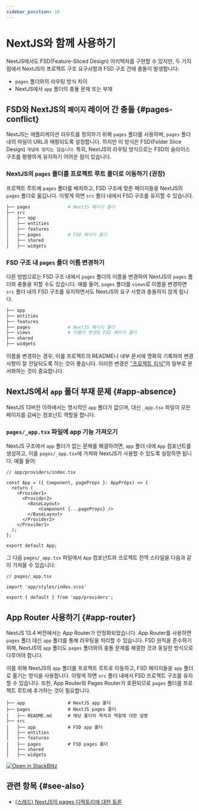```yaml
---
sidebar_position: 10
---
```

# NextJS와 함께 사용하기

NextJS에서도 FSD(Feature-Sliced Design) 아키텍처를 구현할 수 있지만, 두 가지 점에서 NextJS의 프로젝트 구조 요구사항과 FSD 구조 간에 충돌이 발생합니다:

- `pages` 폴더와의 라우팅 방식 차이
- NextJS에서 `app` 폴더의 충돌 문제 또는 부재

## FSD와 NextJS의 `페이지` 레이어 간 충돌 {#pages-conflict}

NextJS는 애플리케이션 라우트를 정의하기 위해 `pages` 폴더를 사용하며, `pages` 폴더 내의 파일이 URL과 매핑되도록 설정합니다. 
하지만 이 방식은 FSD(Folder Slice Design) `개념에 맞지는 않습니다`. 특히, NextJS의 라우팅 방식으로는 FSD의 슬라이스 구조를 평평하게 유지하기 어려운 점이 있습니다.

### NextJS의 `pages` 폴더를 프로젝트 루트 폴더로 이동하기 (권장)

프로젝트 루트에 `pages` 폴더를 배치하고, FSD 구조에 맞춘 페이지들을 NextJS의 `pages` 폴더로 옮깁니다. 
이렇게 하면 `src` 폴더 내에서 FSD 구조를 유지할 수 있습니다.

```sh
├── pages              # NextJS 페이지 폴더
├── src
│   ├── app
│   ├── entities
│   ├── features
│   ├── pages          # FSD 페이지 폴더
│   ├── shared
│   ├── widgets
```

### FSD 구조 내 `pages` 폴더 이름 변경하기

다른 방법으로는 FSD 구조 내에서 `pages` 폴더의 이름을 변경하여 NextJS의 `pages` 폴더와 충돌을 피할 수도 있습니다. 
예를 들어, `pages` 폴더를 `views`로 이름을 변경하면 `src` 폴더 내의 FSD 구조를 유지하면서도 NextJS의 요구 사항과 충돌하지 않게 됩니다.

```sh
├── app
├── entities
├── features
├── pages              # NextJS 페이지 폴더
├── views              # 이름이 변경된 FSD 페이지 폴더
├── shared
├── widgets
```

이름을 변경하는 경우, 이를 프로젝트의 README나 내부 문서에 명확히 기록하여 변경 사항이 잘 전달되도록 하는 것이 좋습니다. 이러한 변경은 ["프로젝트 지식"][project-knowledge]의 일부로 문서화하는 것이 중요합니다.

## NextJS에서 `app` 폴더 부재 문제 {#app-absence}

NextJS 13버전 이하에서는 명시적인 `app` 폴더가 없으며, 
대신 `_app.tsx` 파일이 모든 페이지를 감싸는 컴포넌트 역할을 합니다.

### `pages/_app.tsx` 파일에 app 기능 가져오기

NextJS 구조에서 `app` 폴더가 없는 문제를 해결하려면, `app` 폴더 내에 `App` 컴포넌트를 생성하고, 이를 `pages/_app.tsx`에 가져와 NextJS가 사용할 수 있도록 설정하면 됩니다. 예를 들어:

```tsx
// app/providers/index.tsx

const App = ({ Component, pageProps }: AppProps) => {
  return (
    <Provider1>
      <Provider2>
        <BaseLayout>
            <Component {...pageProps} />
        </BaseLayout>
      </Provider2>
    </Provider1>
  );
};

export default App;
```

그 다음 `pages/_app.tsx` 파일에서 `App` 컴포넌트와 프로젝트 전역 스타일을 다음과 같이 가져올 수 있습니다:

```tsx
// pages/_app.tsx

import 'app/styles/index.scss'

export { default } from 'app/providers';
```

## App Router 사용하기 {#app-router}

NextJS 13.4 버전에서는 App Router가 안정화되었습니다. App Router를 사용하면 `pages` 폴더 대신 `app` 폴더를 통해 라우팅을 처리할 수 있습니다. 
FSD 원칙을 준수하기 위해, NextJS의 `app` 폴더도 `pages` 폴더와의 충돌 문제를 해결한 것과 동일한 방식으로 다루어야 합니다. 

이를 위해 NextJS의 `app` 폴더를 프로젝트 루트로 이동하고, FSD 페이지들을 `app` 폴더로 옮기는 방식을 사용합니다.
이렇게 하면 `src` 폴더 내에서 FSD 프로젝트 구조를 유지할 수 있습니다. 
또한, App Router와 Pages Router가 호환되므로 `pages` 폴더를 프로젝트 루트에 추가하는 것이 필요합니다.

```
├── app                # NextJS app 폴더
├── pages              # NextJS pages 폴더
│   ├── README.md      # 해당 폴더의 목적과 역할에 대한 설명
├── src
│   ├── app            # FSD app 폴더
│   ├── entities
│   ├── features
│   ├── pages          # FSD pages 폴더
│   ├── shared
│   ├── widgets
```

[![Open in StackBlitz](https://developer.stackblitz.com/img/open_in_stackblitz.svg)][ext-app-router-stackblitz]

## 관련 항목 {#see-also}

- [(스레드) NextJS의 pages 디렉토리에 대한 토론](https://t.me/feature_sliced/3623)

[project-knowledge]: /docs/about/understanding/knowledge-types
[ext-app-router-stackblitz]: https://stackblitz.com/edit/stackblitz-starters-aiez55?file=README.md


